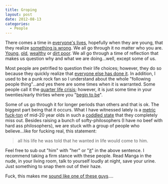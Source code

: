 ```yaml
---
title: Groping
layout: post
date: 2012-08-13
categories:
  - People
---
```


There comes a time in [everyone's lives][1], hopefully when they are
young, that they realize [something is wrong][2]. We all go through it
no matter who you are. [Young][3], [old][4], [wealthy][5] or [dirt poor][6].
We all go through a time of reflection that makes us question why and
what we are doing...well, except some of us.

Most people are petrified to question their life choices; however, they do
so because they quickly realize that [everyone else has done it][7].
In addition, I used to be a punk rock fan so I understand about the whole "following
people thing"...and yes there are some times when it is warranted. Some
people call it the [quarter life crisis][8]; however, it is just some
time in your twenties/early thirties where you "[begin to be][9]".

Some of us go through it for longer periods than others and that is ok.
The biggest part being that it occurs. What I have witnessed lately is a
[metric fuck-ton][10] of mid-20 year olds in such a [coddled state][11]
that they completely miss out. Besides raising a bunch of
softy-philosophers (I have no beef with hard ass philosophers), we are
stuck with a group of people who believe...like for fucking real, this
statement:

> all his life he was told that he wanted in life would come to him.

Feel free to sub out "him" with "her" or "[it][12]" in the above sentence.
I recommend taking a firm stance with these people. Read Manga in the
nude, in your living room, talk to yourself loudly at night, save your
urine. Just something to snap them out of their haze.

Fuck, this makes me [sound like one of these guys][13]....

[1]: http://www.gettingtotruelove.com/wp-content/uploads/2012/09/The-turning-point-in-relationships-sign.jpg
[2]: http://youtu.be/T5ictPToU9M
[3]: http://www.tlc.com/tv-shows/toddlers-tiaras
[4]: #
[5]: http://articles.cnn.com/2006-02-12/politics/cheney_1_katharine-armstrong-birdshot-saturday-afternoon-armstrong-ranch?_s=PM:POLITICS
[6]: https://en.wikipedia.org/wiki/Standard_and_Poors
[7]: https://en.wikipedia.org/wiki/List_of_Jewish_American_entertainers
[8]: http://undercurrentcoaching.com/wp-content/uploads/2011/04/glory-years.jpg
[9]: http://1.bp.blogspot.com/_FfZMBBaCF8w/SJdo-hpFfkI/AAAAAAAAB6Q/WD7et8UdAI4/s400/create.jpg
[10]: https://en.wikipedia.org/wiki/Metric_time
[11]: http://voices.yahoo.com/todays-youth-generation-blue-ribbon-winners-148076.html
[12]: http://cloudbacon.com
[13]: http://youtu.be/4r7wHMg5Yjg

